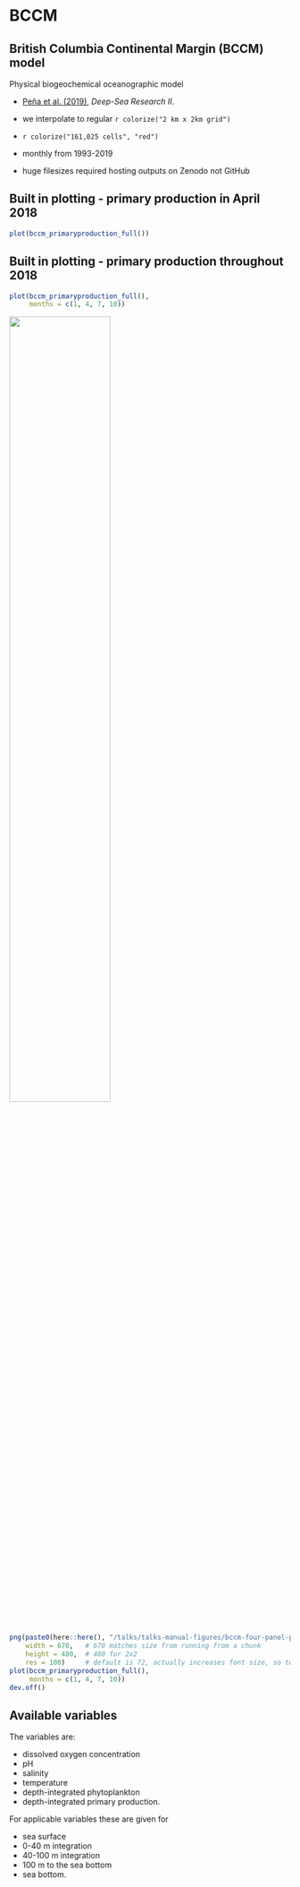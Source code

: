 # BCCM

## British Columbia Continental Margin (BCCM) model

Physical biogeochemical oceanographic model

- [Peña et al. (2019)](doi:10.1016/j.dsr2.2019.104637), *Deep-Sea Research II*.

<!-- - Regional Ocean Modelling Systen (ROMS)

- curvilinear grid at 3 km x 3 km resolution
-->

- we interpolate to regular `r colorize("2 km x 2km grid")`

- `r colorize("161,025 cells", "red")`

- monthly from 1993-2019

- huge filesizes required hosting outputs on Zenodo not GitHub

## Built in plotting - primary production in April 2018

```r
plot(bccm_primaryproduction_full())
```

## Built in plotting - primary production throughout  2018

```r
plot(bccm_primaryproduction_full(),
     months = c(1, 4, 7, 10))
```

![](talks-manual-figures/bccm-four-panel-plot.png){width=60%}

```r
png(paste0(here::here(), "/talks/talks-manual-figures/bccm-four-panel-plot.png"),
    width = 670,   # 670 matches size from running from a chunk
    height = 480,  # 480 for 2x2
    res = 100)     # default is 72, actually increases font size, so tweak as desired
plot(bccm_primaryproduction_full(),
     months = c(1, 4, 7, 10))
dev.off()
```

## Available variables

The variables are:

   - dissolved oxygen concentration
   - pH
   - salinity
   - temperature
   - depth-integrated phytoplankton
   - depth-integrated primary production.

For applicable variables these are given for

   - sea surface
   - 0-40 m integration
   - 40-100 m integration
   - 100 m to the sea bottom
   - sea bottom.
